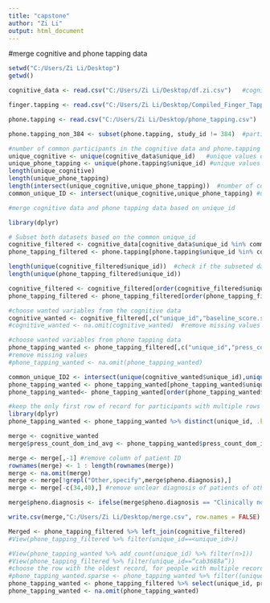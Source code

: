 ---
title: "capstone"
author: "Zi Li"
output: html_document
---

#merge cognitive and phone tapping data

```{r}
setwd("C:/Users/Zi Li/Desktop")
getwd()
```

```{r}
cognitive_data <- read.csv("C:/Users/Zi Li/Desktop/df.zi.csv")   #cognitive scores 

finger.tapping <- read.csv("C:/Users/Zi Li/Desktop/Compiled_Finger_Tapping_newest.csv")  #manual tapping scores 

phone.tapping <- read.csv("C:/Users/Zi Li/Desktop/phone_tapping.csv")  #phone tapping scores of all studies

```

```{r}
phone.tapping_non_384 <- subset(phone.tapping, study_id != 384)  #participants not in study 384
```


```{r}
#number of common participants in the cognitive data and phone.tapping data (full)
unique_cognitive <- unique(cognitive_data$unique_id)   #unique values of unique_id in cognitive 
unique_phone_tapping <- unique(phone.tapping$unique_id) #unique values of unique_id in phone tapping
length(unique_cognitive)
length(unique_phone_tapping)
length(intersect(unique_cognitive,unique_phone_tapping))  #number of common paticipants in the two data sets
common_unique_ID <- intersect(unique_cognitive,unique_phone_tapping) #used for merging next steps 
```

```{r}
#merge cognitive data and phone tapping data based on unique_id

library(dplyr)

# Subset both datasets based on the common unique_id
cognitive_filtered <- cognitive_data[cognitive_data$unique_id %in% common_unique_ID,]
phone_tapping_filtered <- phone.tapping[phone.tapping$unique_id %in% common_unique_ID,]

length(unique(cognitive_filtered$unique_id))  #check if the subseted data has the same 272 participants above 
length(unique(phone_tapping_filtered$unique_id))

```

```{r}
cognitive_filtered <- cognitive_filtered[order(cognitive_filtered$unique_id),]
phone_tapping_filtered <- phone_tapping_filtered[order(phone_tapping_filtered$unique_id),]
```

```{r}
#choose wanted variables from the cognitive data
cognitive_wanted <- cognitive_filtered[,c("unique_id","baseline_score.stroop","baseline_score.flanker",       "baseline_score.card","baseline_score.gonogo","baseline_score.episodic_memory","baseline_score.nback","pheno.diagnosis")]
#cognitive_wanted <- na.omit(cognitive_wanted)  #remove missing values

```

```{r}
#choose wanted variables from phone tapping data 
phone_tapping_wanted <- phone_tapping_filtered[,c("unique_id","press_count_dom_ind_avg")]
#remove missing values 
#phone_tapping_wanted <- na.omit(phone_tapping_wanted)
```

```{r}
common_unique_ID2 <- intersect(unique(cognitive_wanted$unique_id),unique(phone_tapping_wanted$unique_id))
phone_tapping_wanted <- phone_tapping_wanted[phone_tapping_wanted$unique_id %in% common_unique_ID2,]
phone_tapping_wanted<- phone_tapping_wanted[order(phone_tapping_wanted$unique_id),]
```


```{r}
#keep the only first row of record for participants with multiple rows of record in phone tapping data
library(dplyr)
phone_tapping_wanted <- phone_tapping_wanted %>% distinct(unique_id, .keep_all = TRUE)

```

```{r}
merge <- cognitive_wanted
merge$press_count_dom_ind_avg <- phone_tapping_wanted$press_count_dom_ind_avg

```

```{r}
merge <- merge[,-1] #remove column of patient ID
rownames(merge) <- 1 : length(rownames(merge))
merge <- na.omit(merge)
merge <- merge[!grepl("Other,specify",merge$pheno.diagnosis),]
merge <- merge[-c(34,40),] #remove unclear diagnosis of patients of other, specify

```


```{r}
merge$pheno.diagnosis <- ifelse(merge$pheno.diagnosis == "Clinically normal","clinically normal","clinical abnormal")
```


```{r}
write.csv(merge,"C:/Users/Zi Li/Desktop/merge.csv", row.names = FALSE)
```




```{r}
Merged <- phone_tapping_filtered %>% left_join(cognitive_filtered)
#View(phone_tapping_filtered %>% filter(unique_id==<unique_id>))
```

```{r}
#View(phone_tapping_wanted %>% add_count(unique_id) %>% filter(n>1))
#View(phone_tapping_filtered %>% filter(unique_id==“cab3688a”))
#choose the row with the oldest record, for people with multiple records
#phone_tapping_wanted.sparse <- phone_tapping_wanted %>% filter((unique_id==“cab3699a” & press_count_dom_ind_avg==94) | unique_id!=“cab3699a”)
phone_tapping_wanted <- phone_tapping_filtered %>% select(unique_id, press_count_dom_ind_avg, press_count_non_dom_ind_avg) %>% distinct()
phone_tapping_wanted <- na.omit(phone_tapping_wanted)
```









